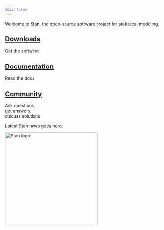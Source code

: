 ```yaml
---
toc: false
---
```


<p class="big-top">
Welcome to Stan, the open-source software project for statistical modeling.
</p>

:::{.column-body-outset}
::: {.grid}
::: {.g-col-4}
## [Downloads](install)

Get the software
:::
::: {.g-col-4}
## [Documentation](docs)

Read the docs
:::
::: {.g-col-4}
## [Community](community)

Ask questions,<br/>
get answers,<br/>
discuss solutions
:::
:::
:::

<p class="big-top">
Latest Stan news goes here.
</p>

::: {.grid}
::: {.g-col-3}
:::
::: {.g-col-6}
<img style="center" src="../img/logo_tm.svg" width="300" alt="Stan logo" />
:::
::: {.g-col-3}
:::
:::

